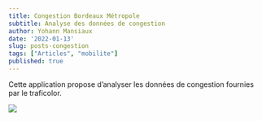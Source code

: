 ```yaml
---
title: Congestion Bordeaux Métropole
subtitle: Analyse des données de congestion
author: Yohann Mansiaux
date: '2022-01-13'
slug: posts-congestion
tags: ["Articles", "mobilite"]
published: true
---
```



Cette application propose d'analyser les données de congestion fournies par le traficolor.

<img src="/img/posts/congestion_analyse.png"  id="pay-image"/>
